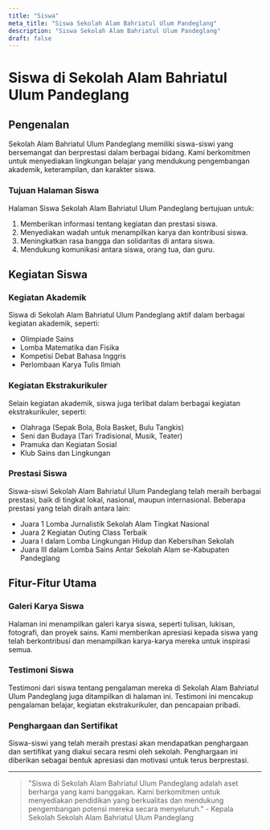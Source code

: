 ```yaml
---
title: "Siswa"
meta_title: "Siswa Sekolah Alam Bahriatul Ulum Pandeglang"
description: "Siswa Sekolah Alam Bahriatul Ulum Pandeglang"
draft: false
---
```


# Siswa di Sekolah Alam Bahriatul Ulum Pandeglang

## Pengenalan

Sekolah Alam Bahriatul Ulum Pandeglang memiliki siswa-siswi yang bersemangat dan berprestasi dalam berbagai bidang. Kami berkomitmen untuk menyediakan lingkungan belajar yang mendukung pengembangan akademik, keterampilan, dan karakter siswa.

### Tujuan Halaman Siswa

Halaman Siswa Sekolah Alam Bahriatul Ulum Pandeglang bertujuan untuk:
1. Memberikan informasi tentang kegiatan dan prestasi siswa.
2. Menyediakan wadah untuk menampilkan karya dan kontribusi siswa.
3. Meningkatkan rasa bangga dan solidaritas di antara siswa.
4. Mendukung komunikasi antara siswa, orang tua, dan guru.

## Kegiatan Siswa

### Kegiatan Akademik

Siswa di Sekolah Alam Bahriatul Ulum Pandeglang aktif dalam berbagai kegiatan akademik, seperti:
- Olimpiade Sains
- Lomba Matematika dan Fisika
- Kompetisi Debat Bahasa Inggris
- Perlombaan Karya Tulis Ilmiah

### Kegiatan Ekstrakurikuler

Selain kegiatan akademik, siswa juga terlibat dalam berbagai kegiatan ekstrakurikuler, seperti:
- Olahraga (Sepak Bola, Bola Basket, Bulu Tangkis)
- Seni dan Budaya (Tari Tradisional, Musik, Teater)
- Pramuka dan Kegiatan Sosial
- Klub Sains dan Lingkungan

### Prestasi Siswa

Siswa-siswi Sekolah Alam Bahriatul Ulum Pandeglang telah meraih berbagai prestasi, baik di tingkat lokal, nasional, maupun internasional. Beberapa prestasi yang telah diraih antara lain:
- Juara 1 Lomba Jurnalistik Sekolah Alam Tingkat Nasional
- Juara 2 Kegiatan Outing Class Terbaik
- Juara I dalam Lomba Lingkungan Hidup dan Kebersihan Sekolah
- Juara III dalam Lomba Sains Antar Sekolah Alam se-Kabupaten Pandeglang

## Fitur-Fitur Utama

### Galeri Karya Siswa

Halaman ini menampilkan galeri karya siswa, seperti tulisan, lukisan, fotografi, dan proyek sains. Kami memberikan apresiasi kepada siswa yang telah berkontribusi dan menampilkan karya-karya mereka untuk inspirasi semua.

### Testimoni Siswa

Testimoni dari siswa tentang pengalaman mereka di Sekolah Alam Bahriatul Ulum Pandeglang juga ditampilkan di halaman ini. Testimoni ini mencakup pengalaman belajar, kegiatan ekstrakurikuler, dan pencapaian pribadi.

### Penghargaan dan Sertifikat

Siswa-siswi yang telah meraih prestasi akan mendapatkan penghargaan dan sertifikat yang diakui secara resmi oleh sekolah. Penghargaan ini diberikan sebagai bentuk apresiasi dan motivasi untuk terus berprestasi.

---

> "Siswa di Sekolah Alam Bahriatul Ulum Pandeglang adalah aset berharga yang kami banggakan. Kami berkomitmen untuk menyediakan pendidikan yang berkualitas dan mendukung pengembangan potensi mereka secara menyeluruh." - Kepala Sekolah Sekolah Alam Bahriatul Ulum Pandeglang
